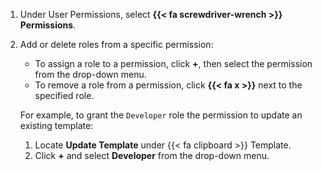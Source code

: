 1. Under User Permissions, select **{{< fa screwdriver-wrench >}} Permissions**.

1. Add or delete roles from a specific permission:
    - To assign a role to a permission, click **+**, then select the permission from the drop-down menu.
    - To remove a role from a permission, click **{{< fa x >}}** next to the specified role.

    For example, to grant the `Developer` role the permission to update an existing template:
    
    1. Locate **Update Template** under {{< fa clipboard >}} Template. 
    1. Click **+** and select **Developer** from the drop-down menu.
